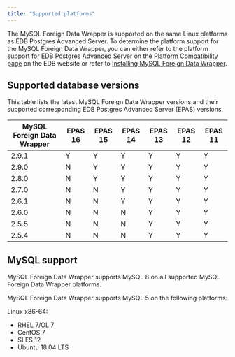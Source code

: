 ```yaml
---
title: "Supported platforms"
---
```


The MySQL Foreign Data Wrapper is supported on the same Linux platforms as EDB Postgres Advanced Server. To determine the platform support for the MySQL Foreign Data Wrapper, you can either refer to the platform support for EDB Postgres Advanced Server on the [Platform Compatibility page](https://www.enterprisedb.com/platform-compatibility#epas) on the EDB website or refer to [Installing MySQL Foreign Data Wrapper](./installing). 

## Supported database versions

This table lists the latest MySQL Foreign Data Wrapper versions and their supported corresponding EDB Postgres Advanced Server (EPAS) versions. 

| MySQL Foreign Data Wrapper | EPAS 16 | EPAS 15 | EPAS 14 | EPAS 13 | EPAS 12 | EPAS 11 |
| -------------------------- | ------- | ------- | ------- | ------- | ------- | ------- |
| 2.9.1                      | Y       | Y       | Y       | Y       | Y       | Y       |
| 2.9.0                      | N       | Y       | Y       | Y       | Y       | Y       | 
| 2.8.0                      | N       | Y       | Y       | Y       | Y       | Y       | 
| 2.7.0                      | N       | N       | Y       | Y       | Y       | Y       |
| 2.6.1                      | N       | N       | Y       | Y       | Y       | Y       |
| 2.6.0                      | N       | N       | N       | Y       | Y       | Y       |
| 2.5.5                      | N       | N       | N       | Y       | Y       | Y       |
| 2.5.4                      | N       | N       | N       | Y       | Y       | Y       |

## MySQL support

MySQL Foreign Data Wrapper supports MySQL 8 on all supported MySQL Foreign Data Wrapper platforms. 

MySQL Foreign Data Wrapper supports MySQL 5 on the following platforms:

Linux x86-64:
 -   RHEL 7/OL 7
 -   CentOS 7
 -   SLES 12
 -   Ubuntu 18.04 LTS

